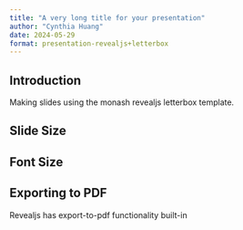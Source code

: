 ```yaml
---
title: "A very long title for your presentation"
author: "Cynthia Huang"
date: 2024-05-29
format: presentation-revealjs+letterbox
---
```


## Introduction

Making slides using the monash revealjs letterbox template.

## Slide Size

## Font Size

## Exporting to PDF

Revealjs has export-to-pdf functionality built-in